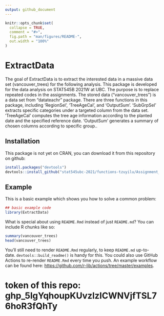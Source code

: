 ```yaml
---
output: github_document
---
```


<!-- README.md is generated from README.Rmd. Please edit that file -->

```r
knitr::opts_chunk$set(
  collapse = TRUE,
  comment = "#>",
  fig.path = "man/figures/README-",
  out.width = "100%"
)
```

# ExtractData

<!-- badges: start -->
<!-- badges: end -->

The goal of ExtractData is to extract the interested data in a massive data set (vancouver_trees) for the following analysis.
This package is developed for the data analysis on STAT545B 2021W at UBC.
The purpose is to replace repeated codes in the assignments.
The stored data ("vancouver_trees") is a data set from "datateachr" package.
There are three functions in this package, including 'RegionSel', 'TreeAgeCal', and 'OutputSum'.
'SubGrpSel' extracts specific categories under a targeted column from the data set.
'TreeAgeCal' computes the tree age information according to the planted date and the specified reference date.
'OutputSum' generates a summary of chosen columns according to specific group..

## Installation

This package is not yet on CRAN, you can download it from this repository on github:

``` r
install.packages("devtools")
devtools::install_github("stat545ubc-2021/functions-tzuyilu/Assignment_B-2/ExtractData/")
```

## Example

This is a basic example which shows you how to solve a common problem:

```r
## basic example code
library(ExtractData)
```

What is special about using `README.Rmd` instead of just `README.md`? You can include R chunks like so:

```r
summary(vancouver_trees)
head(vancouver_trees)
```

You'll still need to render `README.Rmd` regularly, to keep `README.md` up-to-date. `devtools::build_readme()` is handy for this. You could also use GitHub Actions to re-render `README.Rmd` every time you push. An example workflow can be found here: <https://github.com/r-lib/actions/tree/master/examples>.



# token of this repo: 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
